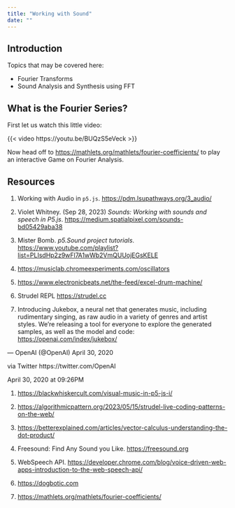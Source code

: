 ```yaml
---
title: "Working with Sound"
date: ""
---
```


## Introduction

Topics that may be covered here:

- Fourier Transforms\
- Sound Analysis and Synthesis using FFT\

## What is the Fourier Series?

First let us watch this little video:

{{< video https://youtu.be/BUQzS5eVeck >}}

Now head off to <https://mathlets.org/mathlets/fourier-coefficients/> to play an interactive Game on Fourier Analysis. 


## Resources

1. Working with Audio in `p5.js`. <https://pdm.lsupathways.org/3_audio/>

1. Violet Whitney. (Sep 28, 2023) *Sounds: Working with sounds and speech in P5.js*. <https://medium.spatialpixel.com/sounds-bd05429aba38>

1. Mister Bomb. *p5.Sound project tutorials*. <https://www.youtube.com/playlist?list=PLIsdHp2z9wFl7A1wWb2VmQUUojEGsKELE>

1. <https://musiclab.chromeexperiments.com/oscillators>

1. <https://www.electronicbeats.net/the-feed/excel-drum-machine/>

2. Strudel REPL <https://strudel.cc>

3. Introducing Jukebox, a neural net that generates music, including rudimentary singing, as raw audio in a variety of genres and artist styles. We're releasing a tool for everyone to explore the generated samples, as well as the model and code: <https://openai.com/index/jukebox/>

 — OpenAI (@OpenAI) April 30, 2020

 via Twitter https://twitter.com/OpenAI
 
 April 30, 2020 at 09:26PM

1. <https://blackwhiskercult.com/visual-music-in-p5-js-i/>

1. <https://algorithmicpattern.org/2023/05/15/strudel-live-coding-patterns-on-the-web/>

1. <https://betterexplained.com/articles/vector-calculus-understanding-the-dot-product/>


1. Freesound: Find Any Sound you Like. <https://freesound.org>

1. WebSpeech API. <https://developer.chrome.com/blog/voice-driven-web-apps-introduction-to-the-web-speech-api/>

1. <https://dogbotic.com>


1. <https://mathlets.org/mathlets/fourier-coefficients/>
